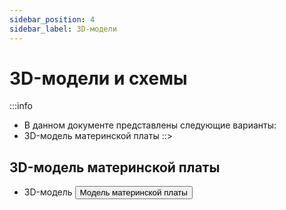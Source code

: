 ```yaml
---
sidebar_position: 4
sidebar_label: 3D-модели
---
```




# 3D-модели и схемы

:::info
* В данном документе представлены следующие варианты:
* 3D-модель материнской платы
::>



## 3D-модель материнской платы

* 3D-модель
    <Button variant="contained" disableElevation href="https://cdn.mellow.klipper.cn/STEP/G2T.step">Модель материнской платы</Button>
